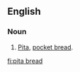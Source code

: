 ==English==

===Noun===
{{en-noun|head=[[pita]] [[bread]]|-}}

# [[pita|Pita]], [[pocket bread]].

[[fi:pita bread]]